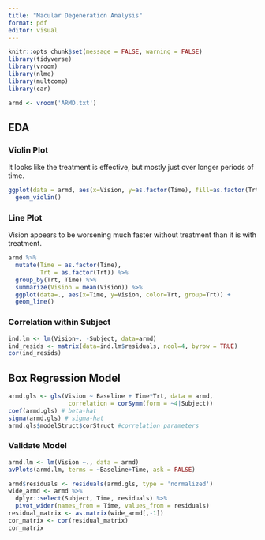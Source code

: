 ```yaml
---
title: "Macular Degeneration Analysis"
format: pdf
editor: visual
---
```


```r
knitr::opts_chunk$set(message = FALSE, warning = FALSE)
library(tidyverse)
library(vroom)
library(nlme)
library(multcomp)
library(car)

armd <- vroom('ARMD.txt')
```

## EDA

### Violin Plot

It looks like the treatment is effective, but mostly just over longer periods of time.

```r
ggplot(data = armd, aes(x=Vision, y=as.factor(Time), fill=as.factor(Trt))) +
  geom_violin()
```

### Line Plot

Vision appears to be worsening much faster without treatment than it is with treatment.

```r
armd %>%
  mutate(Time = as.factor(Time),
         Trt = as.factor(Trt)) %>%
  group_by(Trt, Time) %>%
  summarize(Vision = mean(Vision)) %>%
  ggplot(data=., aes(x=Time, y=Vision, color=Trt, group=Trt)) +
  geom_line()
```

### Correlation within Subject

```r
ind.lm <- lm(Vision~. -Subject, data=armd)
ind_resids <- matrix(data=ind.lm$residuals, ncol=4, byrow = TRUE)
cor(ind_resids)
```

## Box Regression Model

```r
armd.gls <- gls(Vision ~ Baseline + Time*Trt, data = armd,
                 correlation = corSymm(form = ~4|Subject))
coef(armd.gls) # beta-hat
sigma(armd.gls) # sigma-hat
armd.gls$modelStruct$corStruct #correlation parameters
```

### Validate Model

```r
armd.lm <- lm(Vision ~., data = armd)
avPlots(armd.lm, terms = ~Baseline+Time, ask = FALSE)

armd$residuals <- residuals(armd.gls, type = 'normalized')
wide_armd <- armd %>%
  dplyr::select(Subject, Time, residuals) %>%
  pivot_wider(names_from = Time, values_from = residuals)
residual_matrix <- as.matrix(wide_armd[,-1])
cor_matrix <- cor(residual_matrix)
cor_matrix


```
